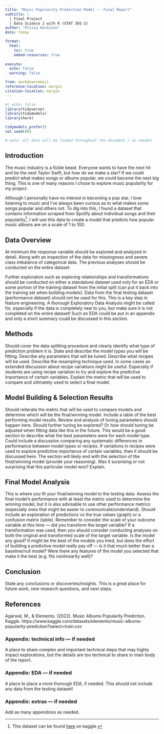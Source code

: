 ```yaml
---
title: "Music Popularity Prediction Model -- Final Report"
subtitle: |
  | Final Project 
  | Data Science 2 with R (STAT 301-2)
author: "Olivia Harbison"
date: today

format:
  html:
    toc: true
    embed-resources: true
    
execute:
  echo: false
  warning: false

from: markdown+emoji 
reference-location: margin
citation-location: margin
---
```




```r
#| echo: false
library(tidyverse)
library(tidymodels)
library(here)

tidymodels_prefer()
set.seed(80)

# note: all data will be loaded throughout the document / as needed
```

## Introduction
The music industry is a fickle beast. Everyone wants to have the next hit and be the next Taylor Swift, but how do we make a star? If we could predict what makes songs or albums popular, we could become the next big thing. This is one of many reasons I chose to explore music popularity for my project. 

Although I personally have no interest in becoming a pop star, I love listening to music and I've always been curious as to what makes some songs popular and others not. To dig into this, I found a dataset that contains information scraped from Spotify about individual songs and their popularity^[This dataset can be found [here](https://www.kaggle.com/datasets/elemento/music-albums-popularity-prediction?select=train.csv) on kaggle.]. I will use this data to create a model that predicts how popular music albums are on a scale of 1 to 100. 


## Data Overview
At minimum the response variable should be explored and analyzed in detail. Along with an inspection of the data for missingness and severe class imbalance of categorical data. The previous analyses should be conducted on the entire dataset.

Further exploration such as exploring relationships and transformations should be conducted on either a standalone dataset used only for an EDA or some portion of the training dataset from the initial split (can put it back into the training set when building models). Data from the final testing dataset (performance dataset) should not be used for this. This is a key step in feature engineering. A thorough Exploratory Data Analysis might be called for, especially if the data is completely new to you, but make sure it is not completed on the entire dataset! Such an EDA could be put in an appendix and only a short summary could be discussed in this section.

## Methods
Should cover the data splitting procedure and clearly identify what type of prediction problem it is. State and describe the model types you will be fitting. Describe any parameters that will be tuned. Describe what recipes will be used. Describe the resampling technique used. In some cases an extended discussion about recipe variations might be useful. Especially if students are using recipe variation to try and explore the predictive importance of certain variables. Explain the metric that will be used to compare and ultimately used to select a final model.

## Model Building & Selection Results
Should reiterate the metric that will be used to compare models and determine which will be the final/winning model. Include a table of the best performing model results. Review and analysis of tuning parameters should happen here. Should further tuning be explored? Or how should tuning be adjusted when fitting data like this in the future. This would be a good section to describe what the best parameters were for each model type. Could include a discussion comparing any systematic differences in performance between model types or recipes. If variations in recipes were used to explore predictive importance of certain variables, then it should be discussed here. The section will likely end with the selection of the final/winning model (provide your reasoning). Was it surprising or not surprising that this particular model won? Explain.

## Final Model Analysis
This is where you fit your final/winning model to the testing data. Assess the final model’s performance with at least the metric used to determine the winning model, but it is also advisable to use other performance metrics (especially ones that might be easier to communicate/understand). Should include an exploration of predictions vs the true values (graph) or a confusion matrix (table). Remember to consider the scale of your outcome variable at this time — did you transform the target variable? If a transformation was used, then you should consider conducting analyses on both the original and transformed scale of the target variable. Is the model any good? It might be the best of the models you tried, but does the effort of building a predictive model really pay off — is it that much better than a baseline/null model? Were there any features of the model you selected that make it the best (e.g. fits nonlinearity well)?

## Conclusion
State any conclusions or discoveries/insights. This is a great place for future work, new research questions, and next steps.

## References
Agarwal, M., & Elemento. (2022). Music Albums Popularity Prediction. Kaggle. https://www.kaggle.com/datasets/elemento/music-albums-popularity-prediction?select=train.csv


### Appendix: technical info — if needed
A place to share complex and important technical steps that may highly impact explorations, but the details are too technical to share in main body of the report.

### Appendix: EDA — if needed
A place to place a more thorough EDA, if needed. This should not include any data from the testing dataset!

### Appendix: extras — if needed
Add as many appendices as needed.








